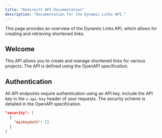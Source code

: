 ```yaml
---
title: "Redirectt API Documentation"
description: "Documentation for the Dynamic Links API."
---
```


<Note>
  This page provides an overview of the Dynamic Links API, which allows for
  creating and retrieving shortened links.
</Note>

## Welcome

This API allows you to create and manage shortened links for various projects. The API is defined using the OpenAPI specification.

## Authentication

All API endpoints require authentication using an API key. Include the API key in the `x-api-key` header of your requests. The security scheme is detailed in the OpenAPI specification.

```json
"security": [
  {
    "ApiKeyAuth": []
  }
]
```
